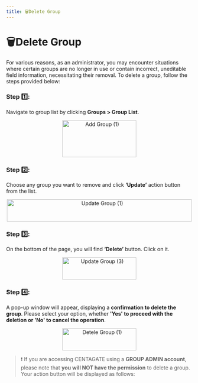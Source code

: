 ```yaml
---
title: 🗑️Delete Group
---
```


# 🗑️Delete Group

For various reasons, as an administrator, you may encounter situations where certain groups are no longer in use or contain incorrect, uneditable field information, necessitating their removal. 
To delete a group, follow the steps provided below:



### Step 1️⃣: 
Navigate to group list by clicking **Groups > Group List**.

&#x20;    
<p align="center">
  <img 
    src="https://raw.githubusercontent.com/signingclouddev/CentagateDocs/main/image/1.5 Hanbook/group1.png" 
    width="200" 
    height="100" 
    alt="Add Group (1)"
  />
</p>

### Step 2️⃣: 
Choose any group you want to remove and click **‘Update’** action button from the list.

&#x20;    
<p align="center">
  <img 
    src="https://raw.githubusercontent.com/signingclouddev/CentagateDocs/main/image/1.5 Hanbook/updategroup1.png" 
    width="500" 
    height="60" 
    alt="Update Group (1)"
  />
</p>


### Step 3️⃣: 
On the bottom of the page, you will find **‘Delete’** button. Click on it.

&#x20;    
<p align="center">
  <img 
    src="https://raw.githubusercontent.com/signingclouddev/CentagateDocs/main/image/1.5 Hanbook/updategroup3.png" 
    width="200" 
    height="60" 
    alt="Update Group (3)"
  />
</p>

### Step 4️⃣: 
A pop-up window will appear, displaying a **confirmation to delete the group**. Please select your option, whether **'Yes' to proceed with the deletion or 'No' to cancel the operation**.


&#x20;    
<p align="center">
  <img 
    src="https://raw.githubusercontent.com/signingclouddev/CentagateDocs/main/image/1.5 Hanbook/deletegroup1.png" 
    width="200" 
    height="60" 
    alt="Detele Group (1)"
  />
</p>


>❗ If you are accessing CENTAGATE using a **GROUP ADMIN account**, please note that **you will NOT have the permission** to delete a group. Your action button will be displayed as follows:
